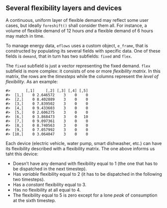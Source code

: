 ## Several flexibility layers and devices

A continuous, uniform layer of flexible demand may reflect some user cases, but ideally `foreshift()` shall consider them all. For instance, a volume of flexible demand of 12 hours *and* a flexible demand of 6 hours may match in time. 

To manage energy data, `eflows` uses a custom object, `e_frame`, that is constructed by populating its several fields with specific data. One of these fields is `demand`, that in turn has two subfields: `fixed` and `flex`.

The `fixed` subfield is just a vector representing the fixed demand. `flex` subfield is more complex: it consists of one or more *flexibility matrix*. In this matrix, the rows are the *timesteps* while the columns represent the *level of flexibility*. As an example:

```
#>       [,1]     [,2] [,3] [,4] [,5]
#>  [1,]    0 2.646572    3    0    0
#>  [2,]    0 8.402889    3    0    0
#>  [3,]    0 7.839502    3    0    0
#>  [4,]    0 9.433603    3    0    0
#>  [5,]    0 2.606275    3    0    0
#>  [6,]    0 3.868473    3    0   10
#>  [7,]    0 9.097361    3    0    0
#>  [8,]    0 8.740563    3    0    0
#>  [9,]    0 7.057992    3    0    0
#> [10,]    0 3.064047    3    0    0
```
Each device (electric vehicle, water pump, smart dishwasher, etc.) can have its flexibility described with a flexibility matrix. The one above informs us taht this device: 

- Doesn't have any demand with flexibility equal to 1 (the one that has to be dispatched in the next timestep).
- Has *variable* flexibility equal to 2 (it has to be dispatched in the following two timesteps).
- Has a *constant* flexibility equal to 3.
- Has no flexibility at all equal to 4.
- The flexibility equal to 5 is zero except for a lone *peak* of consumption at the sixth timestep.

